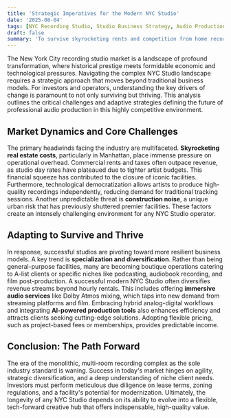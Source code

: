 ```yaml
---
title: 'Strategic Imperatives for the Modern NYC Studio'
date: '2025-08-04'
tags: [NYC Recording Studio, Studio Business Strategy, Audio Production Trends, Music Industry Economics, Dolby Atmos Mixing]
draft: false
summary: 'To survive skyrocketing rents and competition from home recording, modern NYC studios must specialize in high-end, niche services to provide unique value.'
---
```


The New York City recording studio market is a landscape of profound transformation, where historical prestige meets formidable economic and technological pressures. Navigating the complex NYC Studio landscape requires a strategic approach that moves beyond traditional business models. For investors and operators, understanding the key drivers of change is paramount to not only surviving but thriving. This analysis outlines the critical challenges and adaptive strategies defining the future of professional audio production in this highly competitive environment.

## Market Dynamics and Core Challenges

The primary headwinds facing the industry are multifaceted. **Skyrocketing real estate costs**, particularly in Manhattan, place immense pressure on operational overhead. Commercial rents and taxes often outpace revenue, as studio day rates have plateaued due to tighter artist budgets. This financial squeeze has contributed to the closure of iconic facilities. Furthermore, technological democratization allows artists to produce high-quality recordings independently, reducing demand for traditional tracking sessions. Another unpredictable threat is **construction noise**, a unique urban risk that has previously shuttered premier facilities. These factors create an intensely challenging environment for any NYC Studio operator.

## Adapting to Survive and Thrive

In response, successful studios are pivoting toward more resilient business models. A key trend is **specialization and diversification**. Rather than being general-purpose facilities, many are becoming boutique operations catering to A-list clients or specific niches like podcasting, audiobook recording, and film post-production. A successful modern NYC Studio often diversifies revenue streams beyond hourly rentals. This includes offering **immersive audio services** like Dolby Atmos mixing, which taps into new demand from streaming platforms and film. Embracing hybrid analog-digital workflows and integrating **AI-powered production tools** also enhances efficiency and attracts clients seeking cutting-edge solutions. Adopting flexible pricing, such as project-based fees or memberships, provides predictable income.

## Conclusion: The Path Forward

The era of the monolithic, multi-room recording complex as the sole industry standard is waning. Success in today's market hinges on agility, strategic diversification, and a deep understanding of niche client needs. Investors must perform meticulous due diligence on lease terms, zoning regulations, and a facility's potential for modernization. Ultimately, the longevity of any NYC Studio depends on its ability to evolve into a flexible, tech-forward creative hub that offers indispensable, high-quality value.